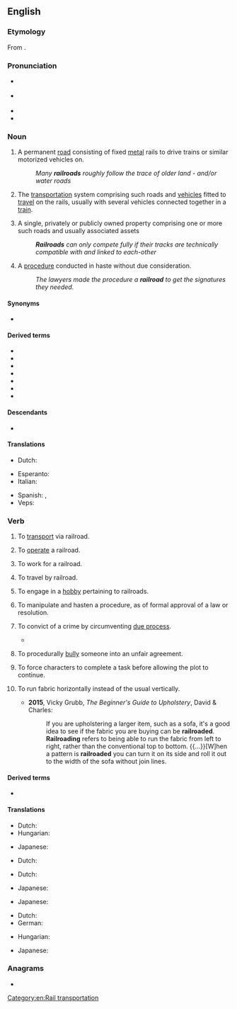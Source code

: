 ==English==
{{wikipedia}}

===Etymology===
From {{compound|en|rail|road}}.

===Pronunciation===
* {{a|GA}} {{IPA|en|/ˈɹeɪlɹoʊd/}}
* {{a|RP}} {{IPA|en|/ˈɹeɪlɹəʊd/}}
* {{hyph|en|rail|road}}
* {{audio|en|en-us-railroad.ogg|Audio (US)}}

===Noun===
{{en-noun}}

# {{lb|en|chiefly|US}} A permanent [[road]] consisting of fixed [[metal]] rails to drive trains or similar motorized vehicles on.
#: ''Many '''railroads''' roughly follow the trace of older land - and/or water roads''
# {{lb|en|chiefly|US}} The [[transportation]] system comprising such roads and [[vehicle]]s fitted to [[travel]] on the rails, usually with several vehicles connected together in a [[train]].
# {{lb|en|chiefly|US}} A single, privately or publicly owned property comprising one or more such roads and usually associated assets
#: '''''Railroads''' can only compete fully if their tracks are technically compatible with and linked to each-other''
# {{lb|en|figuratively}} A [[procedure]] conducted in haste without due consideration.
#: ''The lawyers made the procedure a '''railroad''' to get the signatures they needed.''

====Synonyms====
* {{l|en|railway}} {{gloss|Britain, Ireland and Commonwealth of Nations}}

====Derived terms====
{{der-top|Terms derived from ''railroad''}}
* {{l|en|granger railroad}}
* {{l|en|logging railroad}}
* {{l|en|railroad car}}
* {{l|en|railroad flat}}
* {{l|en|railroad station}}
* {{l|en|railroad track}}
* {{l|en|railroad truck}}
{{der-bottom}}

====Descendants====
* {{desc|gmw-jdt|railroad}}

====Translations====
{{trans-see|permanent road consisting of fixed metal rails|railway}}

{{trans-see|transportation system|railway}}

{{trans-top|unduly hastened procedure}}
* Dutch: {{t|nl|sneltreinprocedure|m|f}}
{{trans-mid}}
{{trans-bottom}}

{{checktrans-top}}
* Esperanto: {{t+check|eo|fervojo}}
* Italian: {{t+check|it|ferrovia|f}}
{{trans-mid}}
* Spanish: {{t+check|es|ferrocarril|m}}, {{t+check|es|riel|m}}
* Veps: {{t-check|vep|raudte}}
{{trans-bottom}}

===Verb===
{{en-verb}}

# {{lb|en|transitive}} To [[transport]] via railroad.
# {{lb|en|intransitive}} To [[operate]] a railroad.
#: {{ux|en|The Thatcherite experiment proved the private sector can '''railroad''' as inefficiently as a state monopoly}}
# {{lb|en|intransitive}} To work for a railroad.
# {{lb|en|intransitive}} To travel by railroad.
# {{lb|en|intransitive}} To engage in a [[hobby]] pertaining to railroads.
# {{lb|en|transitive}} To manipulate and hasten a procedure, as of formal approval of a law or resolution.
#: {{ux|en|The majority '''railroaded''' the bill through parliament, without the customary expert studies which would delay it till after the elections.}}
# {{lb|en|transitive}} To convict of a crime by circumventing [[due process]].
#: {{ux|en|They could only convict him by '''railroading''' him on suspect drug-possession charges.}}
#* {{quote-web|en|url=http://www.theguardian.com/uk/2006/nov/11/ukcrime.duncancampbell|title=Stark reminder of how an innocent man can be railroaded into spending years in jail|date=2006-11-11|author=Duncan Campbell|work=The Guardian|passage=Stark reminder of how an innocent man can be '''railroaded''' into spending years in jail [title]}}
# {{lb|en|transitive}} To procedurally [[bully]] someone into an unfair agreement.
#: {{ux|en|He was '''railroaded''' into signing a non-disclosure agreement at his exit interview.}}
# {{lb|en|role-playing games}} To force characters to complete a task before allowing the plot to continue.
# {{lb|en|upholstery}} To run fabric horizontally instead of the usual vertically.
#* '''2015''', Vicky Grubb, ''The Beginner's Guide to Upholstery'', David & Charles:
#*: If you are upholstering a larger item, such as a sofa, it's a good idea to see if the fabric you are buying can be '''railroaded'''. '''Railroading''' refers to being able to run the fabric from left to right, rather than the conventional top to bottom. {{...}}[W]hen a pattern is '''railroaded''' you can turn it on its side and roll it out to the width of the sofa without join lines.

====Derived terms====
* {{l|en|railroader}}

====Translations====
{{trans-top|to transport via railroad}}
* Dutch: {{t|nl|versporen}}
* Hungarian: {{t|hu|vasúton szállít}}
{{trans-mid}}
* Japanese: {{t|ja|鉄道輸送する|tr=tetsudō-yusō suru}}
{{trans-bottom}}

{{trans-top|to work for a railroad}}
* Dutch: {{t|nl|aan het [[spoor]] [[werken]]}}
{{trans-mid}}
{{trans-bottom}}

{{trans-top|to operate a railroad}}
* Dutch: {{t|nl|(een) [[spoorweg]](en) [[uitbaten]]}}
{{trans-mid}}
* Japanese: {{qualifier|phrase}} {{t|ja|鉄道を経営する|tr=tetsudō wo keiei suru}}
{{trans-bottom}}

{{trans-top|to engage in a hobby pertaining to railroads}}
* Japanese: {{qualifier|phrase}} {{t|ja|鉄道模型をする|tr=tetsudō-mokei wo suru}}
{{trans-mid}}
{{trans-bottom}}

{{trans-top|to manipulate and hasten a procedure}}
* Dutch: {{t|nl|(iets) er (met de knoet) [[doorjagen]]}}
* German: {{t|de|[[peitschen]] ([[durch]])}}
{{trans-mid}}
{{trans-bottom}}

{{trans-top|to prepare a rapid summary process}}
* Hungarian: {{t+|hu|keresztülhajt}}
{{trans-mid}}
* Japanese: {{qualifier|phrase}} {{t|ja|強引に通過させる|tr=gōin ni tsūka saseru}}
{{trans-bottom}}

===Anagrams===
* {{anagrams|en|a=aadilorr|road-rail}}

[[Category:en:Rail transportation]]